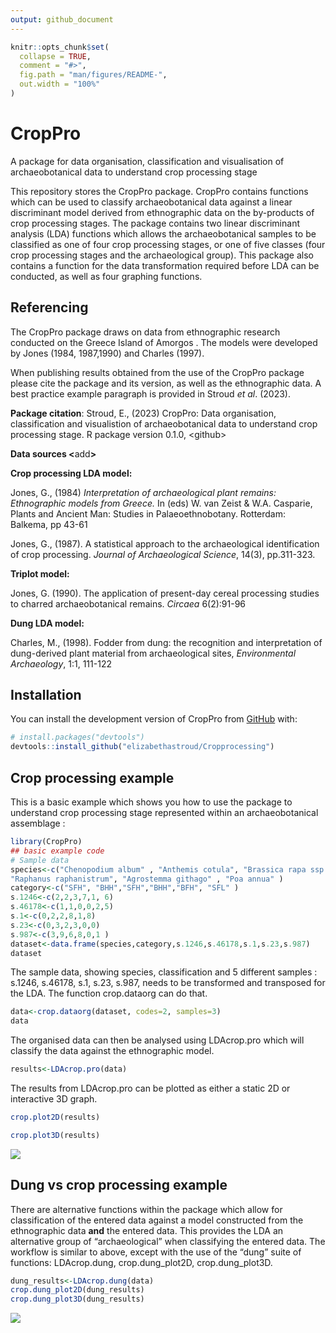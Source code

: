 ```yaml
---
output: github_document
---
```


<!-- README.md is generated from README.Rmd. Please edit that file -->

```r
knitr::opts_chunk$set(
  collapse = TRUE,
  comment = "#>",
  fig.path = "man/figures/README-",
  out.width = "100%"
)
```

# CropPro

A package for data organisation, classification and visualisation of archaeobotanical data to understand crop processing stage

<!-- badges: start -->

<!-- badges: end -->

This repository stores the CropPro package. CropPro contains functions which can be used to classify archaeobotanical data against a linear discriminant model derived from ethnographic data on the by-products of crop processing stages. The package contains two linear discriminant analysis (LDA) functions which allows the archaeobotanical samples to be classified as one of four crop processing stages, or one of five classes (four crop processing stages and the archaeological group). This package also contains a function for the data transformation required before LDA can be conducted, as well as four graphing functions.

## Referencing

The CropPro package draws on data from ethnographic research conducted on the Greece Island of Amorgos . The models were developed by Jones (1984, 1987,1990) and Charles (1997).

When publishing results obtained from the use of the CropPro package please cite the package and its version, as well as the ethnographic data. A best practice example paragraph is provided in Stroud *et al*. (2023).

**Package citation**: Stroud, E., (2023) CropPro: Data organisation, classification and visualistion of archaeobotanical data to understand crop processing stage. R package version 0.1.0, \<github\>

**Data sources \<**add**\>**

**Crop processing LDA model:**

Jones, G., (1984) *Interpretation of archaeological plant remains: Ethnographic models from Greece.* In (eds) W. van Zeist & W.A. Casparie, Plants and Ancient Man: Studies in Palaeoethnobotany. Rotterdam: Balkema, pp 43-61

Jones, G., (1987). A statistical approach to the archaeological identification of crop processing. *Journal of Archaeological Science*, 14(3), pp.311-323.

**Triplot model:**

Jones, G. (1990). The application of present-day cereal processing studies to charred archaeobotanical remains. *Circaea* 6(2):91-96

**Dung LDA model:**

Charles, M., (1998). Fodder from dung: the recognition and interpretation of dung-derived plant material from archaeological sites, *Environmental Archaeology*, 1:1, 111-122

## Installation

You can install the development version of CropPro from [GitHub](https://github.com/) with:

``` r
# install.packages("devtools")
devtools::install_github("elizabethastroud/Cropprocessing")
```

## Crop processing example

This is a basic example which shows you how to use the package to understand crop processing stage represented within an archaeobotanical assemblage :

```r
library(CropPro)
## basic example code
# Sample data
species<-c("Chenopodium album" , "Anthemis cotula", "Brassica rapa ssp campestris",
"Raphanus raphanistrum", "Agrostemma githago" , "Poa annua" )
category<-c("SFH", "BHH","SFH","BHH","BFH", "SFL" )
s.1246<-c(2,2,3,7,1, 6)
s.46178<-c(1,1,0,0,2,5)
s.1<-c(0,2,2,8,1,8)
s.23<-c(0,3,2,3,0,0)
s.987<-c(3,9,6,8,0,1 )
dataset<-data.frame(species,category,s.1246,s.46178,s.1,s.23,s.987)
dataset
```

The sample data, showing species, classification and 5 different samples : s.1246, s.46178, s.1, s.23, s.987, needs to be transformed and transposed for the LDA. The function crop.dataorg can do that.

```r
data<-crop.dataorg(dataset, codes=2, samples=3)
data
```

The organised data can then be analysed using LDAcrop.pro which will classify the data against the ethnographic model.

```r
results<-LDAcrop.pro(data)
```

The results from LDAcrop.pro can be plotted as either a static 2D or interactive 3D graph.

```r
crop.plot2D(results)
```

```r
crop.plot3D(results)

```

![](man/figures/3dAnimatedScatterplot.gif)

## Dung vs crop processing example

There are alternative functions within the package which allow for classification of the entered data against a model constructed from the ethnographic data **and** the entered data. This provides the LDA an alternative group of "archaeological" when classifying the entered data. The workflow is similar to above, except with the use of the "dung" suite of functions: LDAcrop.dung, crop.dung_plot2D, crop.dung_plot3D.

```r
dung_results<-LDAcrop.dung(data)
crop.dung_plot2D(dung_results)
crop.dung_plot3D(dung_results)
```

![](man/figures/3dAnimatedScatterplot2.gif)
